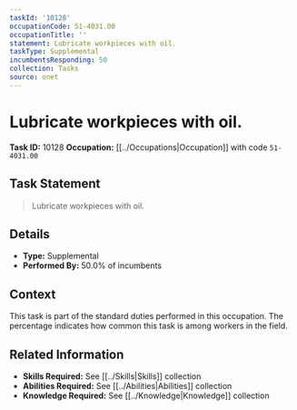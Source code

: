 ```yaml
---
taskId: '10128'
occupationCode: 51-4031.00
occupationTitle: ''
statement: Lubricate workpieces with oil.
taskType: Supplemental
incumbentsResponding: 50
collection: Tasks
source: onet
---
```

# Lubricate workpieces with oil.

**Task ID:** 10128
**Occupation:** [[../Occupations|Occupation]] with code `51-4031.00`

## Task Statement

> Lubricate workpieces with oil.

## Details

- **Type:** Supplemental
- **Performed By:** 50.0% of incumbents

## Context

This task is part of the standard duties performed in this occupation. The percentage indicates how common this task is among workers in the field.

## Related Information

- **Skills Required:** See [[../Skills|Skills]] collection
- **Abilities Required:** See [[../Abilities|Abilities]] collection
- **Knowledge Required:** See [[../Knowledge|Knowledge]] collection
